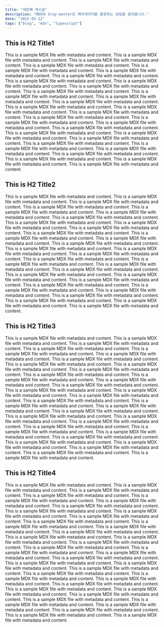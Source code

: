 ```yaml
---
title: "세번째 게시글"
description: "MDX와 Gray-matter로 메타데이터를 활용하는 방법을 알아봅니다."
date: "2025-03-12"
tags: ["blog", "mdx", "typescript"]
---
```


## This is H2 Title1

This is a sample MDX file with metadata and content.
This is a sample MDX file with metadata and content.
This is a sample MDX file with metadata and content.
This is a sample MDX file with metadata and content.
This is a sample MDX file with metadata and content.
This is a sample MDX file with metadata and content.
This is a sample MDX file with metadata and content.
This is a sample MDX file with metadata and content.
This is a sample MDX file with metadata and content.
This is a sample MDX file with metadata and content.
This is a sample MDX file with metadata and content.
This is a sample MDX file with metadata and content.
This is a sample MDX file with metadata and content.
This is a sample MDX file with metadata and content.
This is a sample MDX file with metadata and content.
This is a sample MDX file with metadata and content.
This is a sample MDX file with metadata and content.
This is a sample MDX file with metadata and content.
This is a sample MDX file with metadata and content.
This is a sample MDX file with metadata and content.
This is a sample MDX file with metadata and content.
This is a sample MDX file with metadata and content.
This is a sample MDX file with metadata and content.
This is a sample MDX file with metadata and content.
This is a sample MDX file with metadata and content.
This is a sample MDX file with metadata and content.
This is a sample MDX file with metadata and content.
This is a sample MDX file with metadata and content.
This is a sample MDX file with metadata and content.
This is a sample MDX file with metadata and content.
This is a sample MDX file with metadata and content.

## This is H2 Title2

This is a sample MDX file with metadata and content.
This is a sample MDX file with metadata and content.
This is a sample MDX file with metadata and content.
This is a sample MDX file with metadata and content.
This is a sample MDX file with metadata and content.
This is a sample MDX file with metadata and content.
This is a sample MDX file with metadata and content.
This is a sample MDX file with metadata and content.
This is a sample MDX file with metadata and content.
This is a sample MDX file with metadata and content.
This is a sample MDX file with metadata and content.
This is a sample MDX file with metadata and content.
This is a sample MDX file with metadata and content.
This is a sample MDX file with metadata and content.
This is a sample MDX file with metadata and content.
This is a sample MDX file with metadata and content.
This is a sample MDX file with metadata and content.
This is a sample MDX file with metadata and content.
This is a sample MDX file with metadata and content.
This is a sample MDX file with metadata and content.
This is a sample MDX file with metadata and content.
This is a sample MDX file with metadata and content.
This is a sample MDX file with metadata and content.
This is a sample MDX file with metadata and content.
This is a sample MDX file with metadata and content.
This is a sample MDX file with metadata and content.
This is a sample MDX file with metadata and content.
This is a sample MDX file with metadata and content.
This is a sample MDX file with metadata and content.
This is a sample MDX file with metadata and content.
This is a sample MDX file with metadata and content.

## This is H2 Title3

This is a sample MDX file with metadata and content.
This is a sample MDX file with metadata and content.
This is a sample MDX file with metadata and content.
This is a sample MDX file with metadata and content.
This is a sample MDX file with metadata and content.
This is a sample MDX file with metadata and content.
This is a sample MDX file with metadata and content.
This is a sample MDX file with metadata and content.
This is a sample MDX file with metadata and content.
This is a sample MDX file with metadata and content.
This is a sample MDX file with metadata and content.
This is a sample MDX file with metadata and content.
This is a sample MDX file with metadata and content.
This is a sample MDX file with metadata and content.
This is a sample MDX file with metadata and content.
This is a sample MDX file with metadata and content.
This is a sample MDX file with metadata and content.
This is a sample MDX file with metadata and content.
This is a sample MDX file with metadata and content.
This is a sample MDX file with metadata and content.
This is a sample MDX file with metadata and content.
This is a sample MDX file with metadata and content.
This is a sample MDX file with metadata and content.
This is a sample MDX file with metadata and content.
This is a sample MDX file with metadata and content.
This is a sample MDX file with metadata and content.
This is a sample MDX file with metadata and content.
This is a sample MDX file with metadata and content.
This is a sample MDX file with metadata and content.
This is a sample MDX file with metadata and content.
This is a sample MDX file with metadata and content.
This is a sample MDX file with metadata and content.
This is a sample MDX file with metadata and content.

## This is H2 Title4

This is a sample MDX file with metadata and content.
This is a sample MDX file with metadata and content.
This is a sample MDX file with metadata and content.
This is a sample MDX file with metadata and content.
This is a sample MDX file with metadata and content.
This is a sample MDX file with metadata and content.
This is a sample MDX file with metadata and content.
This is a sample MDX file with metadata and content.
This is a sample MDX file with metadata and content.
This is a sample MDX file with metadata and content.
This is a sample MDX file with metadata and content.
This is a sample MDX file with metadata and content.
This is a sample MDX file with metadata and content.
This is a sample MDX file with metadata and content.
This is a sample MDX file with metadata and content.
This is a sample MDX file with metadata and content.
This is a sample MDX file with metadata and content.
This is a sample MDX file with metadata and content.
This is a sample MDX file with metadata and content.
This is a sample MDX file with metadata and content.
This is a sample MDX file with metadata and content.
This is a sample MDX file with metadata and content.
This is a sample MDX file with metadata and content.
This is a sample MDX file with metadata and content.
This is a sample MDX file with metadata and content.
This is a sample MDX file with metadata and content.
This is a sample MDX file with metadata and content.
This is a sample MDX file with metadata and content.
This is a sample MDX file with metadata and content.
This is a sample MDX file with metadata and content.
This is a sample MDX file with metadata and content.
This is a sample MDX file with metadata and content.
This is a sample MDX file with metadata and content.
This is a sample MDX file with metadata and content.
This is a sample MDX file with metadata and content.
This is a sample MDX file with metadata and content.
This is a sample MDX file with metadata and content.
